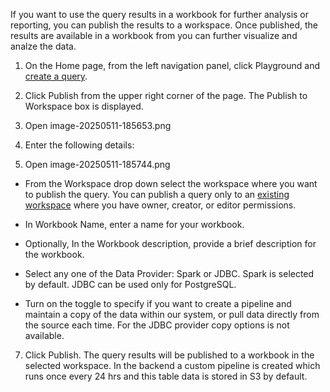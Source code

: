 

If you want to use the query results in a workbook for further analysis or reporting, you can publish the results to a workspace. Once published, the results are available in a workbook from you can further visualize and analze the data.

1.  On the Home page, from the left navigation panel, click Playground and [create a query](https://saasxl.atlassian.net/wiki/spaces/documentation/pages/220692503/DataGOL+Documentation#Creating-queries-in-playground).
    
2.  Click Publish from the upper right corner of the page. The Publish to Workspace box is displayed.
    
3.  Open image-20250511-185653.png
    
4.  Enter the following details:
    
5.  Open image-20250511-185744.png
    

-   From the Workspace drop down select the workspace where you want to publish the query. You can publish a query only to an [existing workspace](https://saasxl.atlassian.net/wiki/spaces/documentation/pages/220692503/DataGOL+Documentation#Creating-workspace) where you have owner, creator, or editor permissions.
    
-   In Workbook Name, enter a name for your workbook.
    
-   Optionally, In the Workbook description, provide a brief description for the workbook.
    
-   Select any one of the Data Provider: Spark or JDBC. Spark is selected by default. JDBC can be used only for PostgreSQL.
    
-   Turn on the toggle to specify if you want to create a pipeline and maintain a copy of the data within our system, or pull data directly from the source each time. For the JDBC provider copy options is not available.
    

7.  Click Publish. The query results will be published to a workbook in the selected workspace. In the backend a custom pipeline is created which runs once every 24 hrs and this table data is stored in S3 by default.
    